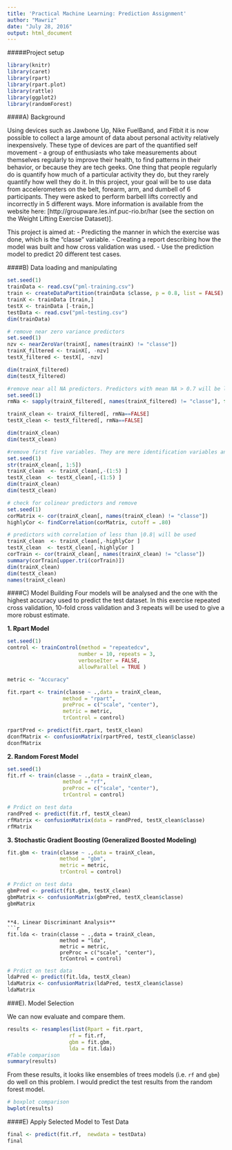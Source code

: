 ```yaml
---
title: 'Practical Machine Learning: Prediction Assignment'
author: "Mawriz"
date: "July 28, 2016"
output: html_document
---
```

#####Project setup
```r
library(knitr)
library(caret)
library(rpart)
library(rpart.plot)
library(rattle)
library(ggplot2)
library(randomForest)
```


####A) Background

Using devices such as Jawbone Up, Nike FuelBand, and Fitbit it is now possible to collect a large amount of data about personal activity relatively inexpensively. These type of devices are part of the quantified self movement - a group of enthusiasts who take measurements about themselves regularly to improve their health, to find patterns in their behavior, or because they are tech geeks. One thing that people regularly do is quantify how much of a particular activity they do, but they rarely quantify how well they do it. In this project, your goal will be to use data from accelerometers on the belt, forearm, arm, and dumbell of 6 participants. They were asked to perform barbell lifts correctly and incorrectly in 5 different ways. More information is available from the website here: [http://groupware.les.inf.puc-rio.br/har (see the section on the Weight Lifting Exercise Dataset)].

This project is aimed at:
- Predicting the manner in which the exercise was done, which is the "classe" variable.
- Creating a report describing how the model was built and how cross validation was used.
- Use the prediction model to predict 20 different test cases.

####B) Data loading and manipulating
```r
set.seed(1)
trainData <- read.csv("pml-training.csv")
train <- createDataPartition(trainData $classe, p = 0.8, list = FALSE)
trainX <- trainData [train,]
testX <- trainData [-train,]
testData <- read.csv("pml-testing.csv")
dim(trainData)
```

```r
# remove near zero variance predictors
set.seed(1)
nzv <- nearZeroVar(trainX[, names(trainX) != "classe"])
trainX_filtered <- trainX[, -nzv]
testX_filtered <- testX[, -nzv]

dim(trainX_filtered)
dim(testX_filtered)

```


```r
#remove near all NA predictors. Predictors with mean NA > 0.7 will be left out
set.seed(1)
rmNa <- sapply(trainX_filtered[, names(trainX_filtered) != "classe"], function(x) mean(is.na(x))) > 0.7

trainX_clean <- trainX_filtered[, rmNa==FALSE]
testX_clean <- testX_filtered[, rmNa==FALSE]

dim(trainX_clean)
dim(testX_clean)
```
 
```r
#remove first five variables. They are mere identification variables and won't be used in prediction.
set.seed(1)
str(trainX_clean[, 1:5])
trainX_clean  <- trainX_clean[,-(1:5) ]
testX_clean  <- testX_clean[,-(1:5) ]
dim(trainX_clean)
dim(testX_clean)
```

```r
# check for colinear predictors and remove
set.seed(1)
corMatrix <- cor(trainX_clean[, names(trainX_clean) != "classe"])
highlyCor <- findCorrelation(corMatrix, cutoff = .80) 

# predictors with correlation of less than |0.8| will be used
trainX_clean  <- trainX_clean[,-highlyCor ]
testX_clean  <- testX_clean[,-highlyCor ]
corTrain <- cor(trainX_clean[, names(trainX_clean) != "classe"])
summary(corTrain[upper.tri(corTrain)])
dim(trainX_clean)
dim(testX_clean)
names(trainX_clean)
```

####C) Model Building
Four models will be analysed and the one with the highest accuracy used to predict the test dataset. In this exercise repeated cross validation, 10-fold cross validation and 3 repeats will be used to give a more robust estimate.

**1. Rpart Model**

```r
set.seed(1)
control <- trainControl(method = "repeatedcv", 
                       number = 10, repeats = 3, 
                       verboseIter = FALSE, 
                       allowParallel = TRUE )

metric <- "Accuracy"

fit.rpart <- train(classe ~ .,data = trainX_clean, 
                  method = "rpart", 
                  preProc = c("scale", "center"), 
                  metric = metric,
                  trControl = control)    

rpartPred <- predict(fit.rpart, testX_clean)
dconfMatrix <- confusionMatrix(rpartPred, testX_clean$classe)
dconfMatrix 
```

**2. Random Forest Model**

```r
set.seed(1)
fit.rf <- train(classe ~ .,data = trainX_clean, 
                  method = "rf", 
                  preProc = c("scale", "center"),
                  trControl = control)

```

```r
# Prdict on test data
randPred <- predict(fit.rf, testX_clean)
rfMatrix <- confusionMatrix(data = randPred, testX_clean$classe)
rfMatrix 
```

**3. Stochastic Gradient Boosting (Generalized Boosted Modeling)**
```r
fit.gbm <- train(classe ~ .,data = trainX_clean, 
                 method = "gbm", 
                 metric = metric,
                 trControl = control)
```

```r
# Prdict on test data
gbmPred <- predict(fit.gbm, testX_clean)
gbmMatrix <- confusionMatrix(gbmPred, testX_clean$classe)
gbmMatrix
```
```

**4. Linear Discriminant Analysis**
```r
fit.lda <- train(classe ~ .,data = trainX_clean, 
                 method = "lda", 
                 metric = metric,
                 preProc = c("scale", "center"),
                 trControl = control)

```

```r
# Prdict on test data
ldaPred <- predict(fit.lda, testX_clean)
ldaMatrix <- confusionMatrix(ldaPred, testX_clean$classe)
ldaMatrix
```


###E). Model Selection

We can now evaluate and compare them.

```r
results <- resamples(list(Rpart = fit.rpart,
                    rf = fit.rf,
                    gbm = fit.gbm,
                    lda = fit.lda))
#Table comparison
summary(results)
```
From these results, it looks like ensembles of trees models (i.e. `rf` and `gbm`) do well on this problem. I would predict the test results from the random forest model.

```r
# boxplot comparison
bwplot(results)
```

####E) Apply Selected Model to Test Data 

```r
final <- predict(fit.rf,  newdata = testData)
final
```

